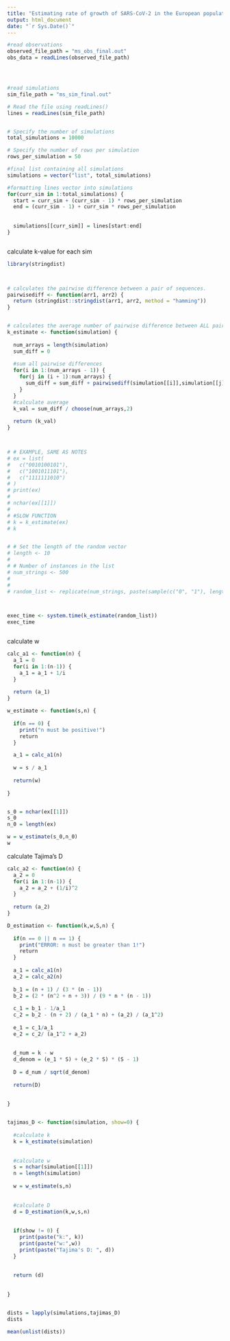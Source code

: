 ```yaml
---
title: "Estimating rate of growth of SARS-CoV-2 in the European population"
output: html_document
date: "`r Sys.Date()`"
---
```


```r


#read observations
observed_file_path = "ms_obs_final.out"
obs_data = readLines(observed_file_path)




#read simulations
sim_file_path = "ms_sim_final.out"

# Read the file using readLines()
lines = readLines(sim_file_path)


# Specify the number of simulations
total_simulations = 10000

# Specify the number of rows per simulation
rows_per_simulation = 50

#final list containing all simulations
simulations = vector("list", total_simulations)

#formatting lines vector into simulations
for(curr_sim in 1:total_simulations) {
  start = curr_sim + (curr_sim - 1) * rows_per_simulation
  end = (curr_sim - 1) + curr_sim * rows_per_simulation
  
  
  simulations[[curr_sim]] = lines[start:end]
}



```



calculate k-value for each sim

```r
library(stringdist)



# calculates the pairwise difference between a pair of sequences.
pairwisediff <- function(arr1, arr2) {
  return (stringdist::stringdist(arr1, arr2, method = "hamming"))
}


# calculates the average number of pairwise difference between ALL pairs of sequences.
k_estimate <- function(simulation) {
  
  num_arrays = length(simulation)
  sum_diff = 0
  
  #sum all pairwise differences
  for(i in 1:(num_arrays - 1)) {
    for(j in (i + 1):num_arrays) {
      sum_diff = sum_diff + pairwisediff(simulation[[i]],simulation[[j]])
    }
  }
  #calculate average
  k_val = sum_diff / choose(num_arrays,2)
  
  return (k_val)
}




```
```r


# # EXAMPLE, SAME AS NOTES
# ex = list(
#   c("0010100101"),
#   c("1001011101"),
#   c("1111111010")
# )
# print(ex)
# 
# nchar(ex[[1]])
# 
# #SLOW FUNCTION
# k = k_estimate(ex)
# k


# # Set the length of the random vector
# length <- 10
# 
# # Number of instances in the list
# num_strings <- 500
# 
# 
# random_list <- replicate(num_strings, paste(sample(c("0", "1"), length, replace = TRUE), collapse = ""), simplify = FALSE)



exec_time <- system.time(k_estimate(random_list))
exec_time



```

calculate w

```r


calc_a1 <- function(n) {
  a_1 = 0
  for(i in 1:(n-1)) {
    a_1 = a_1 + 1/i
  }
  
  return (a_1)
}

w_estimate <- function(s,n) {
  
  if(n == 0) {
    print("n must be positive!")
    return
  }

  a_1 = calc_a1(n)
  
  w = s / a_1
  
  return(w)
  
}


s_0 = nchar(ex[[1]])
s_0
n_0 = length(ex)

w = w_estimate(s_0,n_0)
w

```

calculate Tajima's D

```r

calc_a2 <- function(n) {
  a_2 = 0
  for(i in 1:(n-1)) {
    a_2 = a_2 + (1/i)^2 
  }
  
  return (a_2)
}

D_estimation <- function(k,w,S,n) {
  
  if(n == 0 || n == 1) {
    print("ERROR: n must be greater than 1!")
    return
  }
  
  a_1 = calc_a1(n)
  a_2 = calc_a2(n)
  
  b_1 = (n + 1) / (3 * (n - 1))
  b_2 = (2 * (n^2 + n + 3)) / (9 * n * (n - 1))
  
  c_1 = b_1 - 1/a_1
  c_2 = b_2 - (n + 2) / (a_1 * n) + (a_2) / (a_1^2)
  
  e_1 = c_1/a_1
  e_2 = c_2/ (a_1^2 + a_2)
  
  
  d_num = k - w
  d_denom = (e_1 * S) + (e_2 * S) * (S - 1)
  
  D = d_num / sqrt(d_denom)
  
  return(D)
  
  
}



```

```r

tajimas_D <- function(simulation, show=0) {
  
  #calculate k
  k = k_estimate(simulation)
  
  
  #calculate w
  s = nchar(simulation[[1]])
  n = length(simulation)
  
  w = w_estimate(s,n)
  
  
  #calculate D
  d = D_estimation(k,w,s,n)
  
  
  if(show != 0) {
    print(paste("k:", k))
    print(paste("w:",w))
    print(paste("Tajima's D: ", d))
  }
    
  
  return (d)
  
  
}


dists = lapply(simulations,tajimas_D)
dists

mean(unlist(dists))


```


